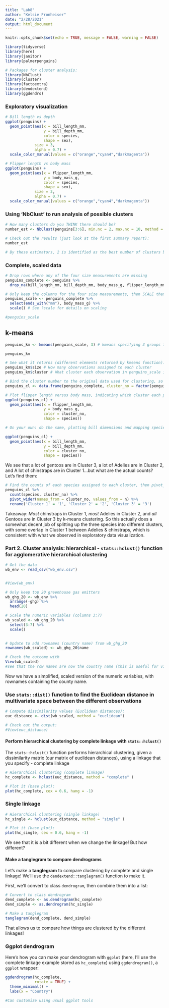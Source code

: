```yaml
---
title: "Lab8"
author: "Kelsie Fronheiser"
date: "2/28/2021"
output: html_document
---
```


```r
knitr::opts_chunk$set(echo = TRUE, message = FALSE, warning = FALSE)

library(tidyverse)
library(here)
library(janitor)
library(palmerpenguins)

# Packages for cluster analysis:
library(NbClust)
library(cluster)
library(factoextra)
library(dendextend)
library(ggdendro)
```


### Exploratory visualization
```r
# Bill length vs depth
ggplot(penguins) +
  geom_point(aes(x = bill_length_mm, 
                 y = bill_depth_mm, 
                 color = species,
                 shape = sex),
             size = 3,
             alpha = 0.7) +
  scale_color_manual(values = c("orange","cyan4","darkmagenta"))

# Flipper length vs body mass 
ggplot(penguins) +
  geom_point(aes(x = flipper_length_mm, 
                 y = body_mass_g, 
                 color = species,
                 shape = sex),
             size = 3,
             alpha = 0.7) +
  scale_color_manual(values = c("orange","cyan4","darkmagenta"))
```

### Using 'NbClust' to run analysis of possible clusters
```r
# How many clusters do you THINK there should be? 
number_est <- NbClust(penguins[3:6], min.nc = 2, max.nc = 10, method = "kmeans")

# Check out the results (just look at the first summary report):
number_est

# By these estimators, 2 is identified as the best number of clusters by the largest number of algorithms (8 / 30) but it still makes sense to sort by species- 3. 
```

### Complete, scaled data
```r
# Drop rows where any of the four size measurements are missing
penguins_complete <- penguins %>% 
  drop_na(bill_length_mm, bill_depth_mm, body_mass_g, flipper_length_mm)

# Only keep the columns for the four size measurements, then SCALE them
penguins_scale <- penguins_complete %>% 
  select(ends_with("mm"), body_mass_g) %>% 
  scale() # See ?scale for details on scaling

#penguins_scale
```

## k-means
```r
penguins_km <- kmeans(penguins_scale, 3) # kmeans specifying 3 groups to start

penguins_km
```

```r
# See what it returns (different elements returned by kmeans function):
penguins_km$size # How many observations assigned to each cluster
penguins_km$cluster # What cluster each observation in penguins_scale is assigned to

# Bind the cluster number to the original data used for clustering, so that we can see what cluster each penguin is assigned to
penguins_cl <- data.frame(penguins_complete, cluster_no = factor(penguins_km$cluster))

# Plot flipper length versus body mass, indicating which cluster each penguin is assigned to (but also showing the actual species):
ggplot(penguins_cl) +
  geom_point(aes(x = flipper_length_mm, 
                 y = body_mass_g, 
                 color = cluster_no,
                 shape = species))

# On your own: do the same, plotting bill dimensions and mapping species & cluster number to the point shape and color aesthetics:

ggplot(penguins_cl) +
  geom_point(aes(x = bill_length_mm,
                 y = bill_depth_mm, 
                 color = cluster_no,
                 shape = species))

```

We see that a lot of gentoos are in Cluster 3, a lot of Adelies are in Cluster 2, and A lot of chinstraps are in Cluster 1...but what are the actual counts? Let's find them: 
```r
# Find the counts of each species assigned to each cluster, then pivot_wider() to make it a contingency table:
penguins_cl %>% 
  count(species, cluster_no) %>% 
  pivot_wider(names_from = cluster_no, values_from = n) %>% 
  rename('Cluster 1' = '1', 'Cluster 2' = '2', 'Cluster 3' = '3')
```

Takeaway: *Most* chinstraps in Cluster 1, *most* Adelies in Cluster 2, and *all* Gentoos are in Cluster 3 by k-means clustering. So this actually does a somewhat decent job of splitting up the three species into different clusters, with some overlap in Cluster 1 between Adelies & chinstraps, which is consistent with what we observed in exploratory data visualization.

### Part 2. Cluster analysis: hierarchical - `stats::hclust()` function for agglomerative hierarchical clustering
```r
# Get the data
wb_env <- read_csv("wb_env.csv")


#View(wb_env)

# Only keep top 20 greenhouse gas emitters
wb_ghg_20 <- wb_env %>% 
  arrange(-ghg) %>% 
  head(20)
```

```r
# Scale the numeric variables (columns 3:7)
wb_scaled <- wb_ghg_20 %>% 
  select(3:7) %>% 
  scale()
  

# Update to add rownames (country name) from wb_ghg_20
rownames(wb_scaled) <- wb_ghg_20$name

# Check the outcome with 
View(wb_scaled)
#see that the row names are now the country name (this is useful for visualizing)
```

Now we have a simplified, scaled version of the numeric variables, with rownames containing the county name. 

### Use `stats::dist()` function to find the Euclidean distance in multivariate space between the different observations

```r
# Compute dissimilarity values (Euclidean distances):
euc_distance <- dist(wb_scaled, method = "euclidean")

# Check out the output:
#View(euc_distance)
```

#### Perform hierarchical clustering by complete linkage with `stats::hclust()`

The `stats::hclust()` function performs hierarchical clustering, given a dissimilarity matrix (our matrix of euclidean distances), using a linkage that you specify - complete linkage

```r
# Hierarchical clustering (complete linkage)
hc_complete <- hclust(euc_distance, method = "complete" )

# Plot it (base plot):
plot(hc_complete, cex = 0.6, hang = -1)
```

### Single linkage
```r
# Hierarchical clustering (single linkage)
hc_single <- hclust(euc_distance, method = "single" )

# Plot it (base plot):
plot(hc_single, cex = 0.6, hang = -1)
```

We see that it is a bit different when we change the linkage! But how different? 

#### Make a tanglegram to compare dendrograms 

Let's make a **tanglegram** to compare clustering by complete and single linkage! We'll use the `dendextend::tanglegram()` function to make it. 

First, we'll convert to class `dendrogram`, then combine them into a list:
```r
# Convert to class dendrogram
dend_complete <- as.dendrogram(hc_complete)
dend_simple <- as.dendrogram(hc_single)

# Make a tanglegram
tanglegram(dend_complete, dend_simple)
```

That allows us to compare how things are clustered by the different linkages!

### Ggplot dendrogram 

Here's how you can make your dendrogram with `ggplot` (here, I'll use the complete linkage example stored as `hc_complete`) using `ggdendrogram()`, a `ggplot` wrapper:
```r
ggdendrogram(hc_complete, 
             rotate = TRUE) +
  theme_minimal() +
  labs(x = "Country")

#Can customize using usual ggplot tools
```

